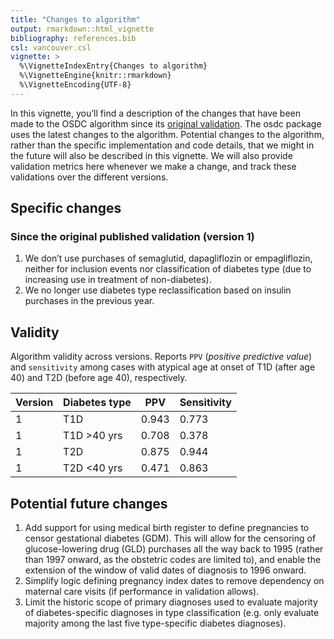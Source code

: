 ```yaml
---
title: "Changes to algorithm"
output: rmarkdown::html_vignette
bibliography: references.bib
csl: vancouver.csl
vignette: >
  %\VignetteIndexEntry{Changes to algorithm}
  %\VignetteEngine{knitr::rmarkdown}
  %\VignetteEncoding{UTF-8}
---
```


In this vignette, you'll find a description of the changes that have
been made to the OSDC algorithm since its [original
validation](https://doi.org/10.2147/CLEP.S407019). The osdc package uses
the latest changes to the algorithm. Potential changes to the algorithm,
rather than the specific implementation and code details, that we might
in the future will also be described in this vignette. We will also
provide validation metrics here whenever we make a change, and track
these validations over the different versions.

## Specific changes

### Since the original published validation (version 1)

1.  We don't use purchases of semaglutid, dapagliflozin or
    empagliflozin, neither for inclusion events nor classification of
    diabetes type (due to increasing use in treatment of non-diabetes).
2.  We no longer use diabetes type reclassification based on insulin
    purchases in the previous year.

## Validity

Algorithm validity across versions. Reports `PPV` (*positive predictive
value*) and `sensitivity` among cases with atypical age at onset of T1D
(after age 40) and T2D (before age 40), respectively.

| Version | Diabetes type | PPV   | Sensitivity |
|---------|---------------|-------|-------------|
| 1       | T1D           | 0.943 | 0.773       |
| 1       | T1D \>40 yrs  | 0.708 | 0.378       |
| 1       | T2D           | 0.875 | 0.944       |
| 1       | T2D \<40 yrs  | 0.471 | 0.863       |

## Potential future changes

1.  Add support for using medical birth register to define pregnancies
    to censor gestational diabetes (GDM). This will allow for the
    censoring of glucose-lowering drug (GLD) purchases all the way back
    to 1995 (rather than 1997 onward, as the obstetric codes are limited
    to), and enable the extension of the window of valid dates of
    diagnosis to 1996 onward.
2.  Simplify logic defining pregnancy index dates to remove dependency
    on maternal care visits (if performance in validation allows).
3.  Limit the historic scope of primary diagnoses used to evaluate
    majority of diabetes-specific diagnoses in type classification (e.g.
    only evaluate majority among the last five type-specific diabetes
    diagnoses).
